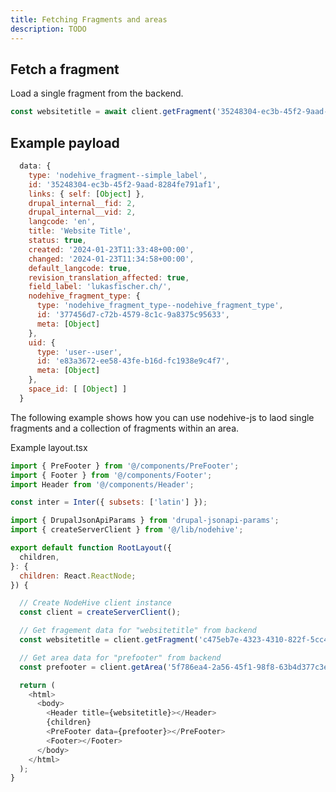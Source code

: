 ```yaml
---
title: Fetching Fragments and areas
description: TODO
---
```


## Fetch a fragment

Load a single fragment from the backend.

```js
const websitetitle = await client.getFragment('35248304-ec3b-45f2-9aad-8284fe791af1', 'simple_label');
```

## Example payload
```js
  data: {
    type: 'nodehive_fragment--simple_label',
    id: '35248304-ec3b-45f2-9aad-8284fe791af1',
    links: { self: [Object] },
    drupal_internal__fid: 2,
    drupal_internal__vid: 2,
    langcode: 'en',
    title: 'Website Title',
    status: true,
    created: '2024-01-23T11:33:48+00:00',
    changed: '2024-01-23T11:34:58+00:00',
    default_langcode: true,
    revision_translation_affected: true,
    field_label: 'lukasfischer.ch/',
    nodehive_fragment_type: {
      type: 'nodehive_fragment_type--nodehive_fragment_type',
      id: '377456d7-c72b-4579-8c1c-9a8375c95633',
      meta: [Object]
    },
    uid: {
      type: 'user--user',
      id: 'e83a3672-ee58-43fe-b16d-fc1938e9c4f7',
      meta: [Object]
    },
    space_id: [ [Object] ]
  }
```

The following example shows how you can use nodehive-js to laod single fragments and a collection of fragments within an area.

Example layout.tsx

```js
import { PreFooter } from '@/components/PreFooter';
import { Footer } from '@/components/Footer';
import Header from '@/components/Header';

const inter = Inter({ subsets: ['latin'] });

import { DrupalJsonApiParams } from 'drupal-jsonapi-params';
import { createServerClient } from '@/lib/nodehive';

export default function RootLayout({
  children,
}: {
  children: React.ReactNode;
}) {

  // Create NodeHive client instance
  const client = createServerClient();

  // Get fragement data for "websitetitle" from backend
  const websitetitle = client.getFragment('c475eb7e-4323-4310-822f-5cc49f54093a', 'html_fragment');

  // Get area data for "prefooter" from backend
  const prefooter = client.getArea('5f786ea4-2a56-45f1-98f8-63b4d377c3e8');

  return (
    <html>
      <body>
        <Header title={websitetitle}></Header>
        {children}
        <PreFooter data={prefooter}></PreFooter>
        <Footer></Footer>
      </body>
    </html>
  );
}

```
